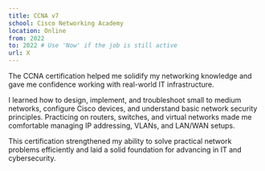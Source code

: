 ```yaml
---
title: CCNA v7
school: Cisco Networking Academy
location: Online
from: 2022
to: 2022 # Use 'Now' if the job is still active
url: X
---
```


The CCNA certification helped me solidify my networking knowledge and gave me confidence working with real-world IT infrastructure.

I learned how to design, implement, and troubleshoot small to medium networks, configure Cisco devices, and understand basic network security principles. Practicing on routers, switches, and virtual networks made me comfortable managing IP addressing, VLANs, and LAN/WAN setups.

This certification strengthened my ability to solve practical network problems efficiently and laid a solid foundation for advancing in IT and cybersecurity.